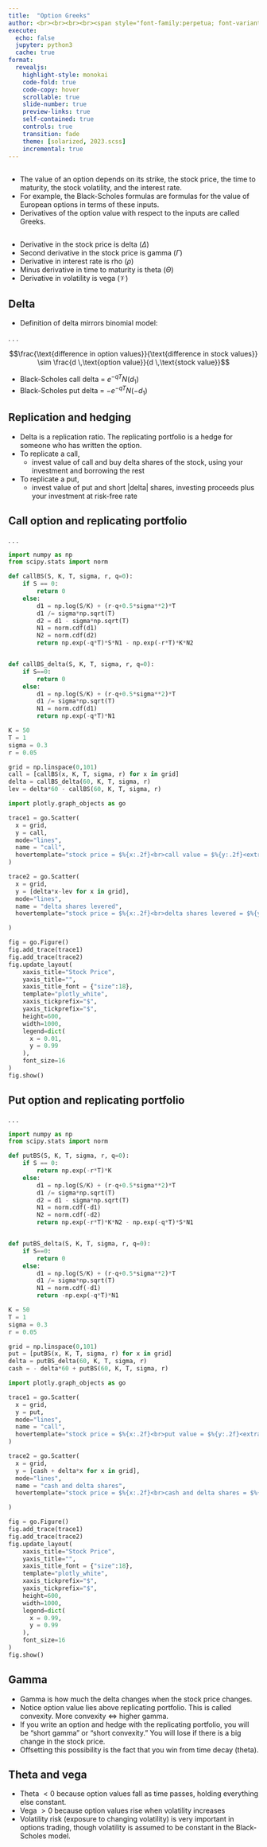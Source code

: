 ```yaml
---
title:  "Option Greeks"
author: <br><br><br><br><span style="font-family:perpetua; font-variant:small-caps; color:#606060;">Kerry Back</span><br><br><img src="RiceBusiness-transparent-logo-sm.png"  height=80>
execute:
  echo: false
  jupyter: python3
  cache: true
format: 
  revealjs:
    highlight-style: monokai
    code-fold: true
    code-copy: hover
    scrollable: true
    slide-number: true
    preview-links: true
    self-contained: true
    controls: true
    transition: fade
    theme: [solarized, 2023.scss]
    incremental: true
---
```


##

- The value of an option depends on its strike, the stock price, the time to maturity, the stock volatility, and the interest rate.
- For example, the Black-Scholes formulas are formulas for the value of European options in terms of these inputs.
- Derivatives of the option value with respect to the inputs are called Greeks.

## 

- Derivative in the stock price is delta ($\Delta$)
- Second derivative in the stock price is gamma ($\Gamma$)
- Derivative in interest rate is rho ($\rho$)
- Minus derivative in time to maturity is theta ($\Theta$)
- Derivative in volatility is vega ($\mathcal{V}$)

## Delta

- Definition of delta mirrors binomial model:

. . .

$$\frac{\text{difference in option values}}{\text{difference in stock values}} \sim \frac{d \,\text{option value}}{d \,\text{stock value}}$$

- Black-Scholes call delta = $e^{-qT}N(d_1)$
- Black-Scholes put delta = $-e^{-qT}N(-d_1)$



## Replication and hedging

- Delta is a replication ratio.  The replicating portfolio is a hedge for someone who has written the option.
- To replicate a call, 
  - invest value of call and buy delta shares of the stock, using your investment and borrowing the rest
- To replicate a put,
  - invest value of put and short $|\text{delta}|$ shares, investing proceeds plus your investment at risk-free rate


## Call option and replicating portfolio

. . .

```python
import numpy as np
from scipy.stats import norm

def callBS(S, K, T, sigma, r, q=0):
    if S == 0:
        return 0
    else:
        d1 = np.log(S/K) + (r-q+0.5*sigma**2)*T
        d1 /= sigma*np.sqrt(T)
        d2 = d1 - sigma*np.sqrt(T)
        N1 = norm.cdf(d1)
        N2 = norm.cdf(d2)
        return np.exp(-q*T)*S*N1 - np.exp(-r*T)*K*N2


def callBS_delta(S, K, T, sigma, r, q=0):
    if S==0:
        return 0
    else:
        d1 = np.log(S/K) + (r-q+0.5*sigma**2)*T
        d1 /= sigma*np.sqrt(T)
        N1 = norm.cdf(d1)
        return np.exp(-q*T)*N1 

K = 50
T = 1
sigma = 0.3
r = 0.05

grid = np.linspace(0,101)
call = [callBS(x, K, T, sigma, r) for x in grid]
delta = callBS_delta(60, K, T, sigma, r)
lev = delta*60 - callBS(60, K, T, sigma, r)

import plotly.graph_objects as go

trace1 = go.Scatter(
  x = grid,
  y = call,
  mode="lines",
  name = "call",
  hovertemplate="stock price = $%{x:.2f}<br>call value = $%{y:.2f}<extra></extra>"
)

trace2 = go.Scatter(
  x = grid,
  y = [delta*x-lev for x in grid],
  mode="lines",
  name = "delta shares levered",
  hovertemplate="stock price = $%{x:.2f}<br>delta shares levered = $%{y:.2f}<extra></extra>"

)

fig = go.Figure()
fig.add_trace(trace1)
fig.add_trace(trace2)
fig.update_layout(
    xaxis_title="Stock Price",
    yaxis_title="",
    xaxis_title_font = {"size":18},
    template="plotly_white",
    xaxis_tickprefix="$",
    yaxis_tickprefix="$",
    height=600,  
    width=1000,
    legend=dict(
      x = 0.01,
      y = 0.99
    ),
    font_size=16
)
fig.show()
```

## Put option and replicating portfolio

. . .

```python
import numpy as np
from scipy.stats import norm

def putBS(S, K, T, sigma, r, q=0):
    if S == 0:
        return np.exp(-r*T)*K
    else:
        d1 = np.log(S/K) + (r-q+0.5*sigma**2)*T
        d1 /= sigma*np.sqrt(T)
        d2 = d1 - sigma*np.sqrt(T)
        N1 = norm.cdf(-d1)
        N2 = norm.cdf(-d2)
        return np.exp(-r*T)*K*N2 - np.exp(-q*T)*S*N1


def putBS_delta(S, K, T, sigma, r, q=0):
    if S==0:
        return 0
    else:
        d1 = np.log(S/K) + (r-q+0.5*sigma**2)*T
        d1 /= sigma*np.sqrt(T)
        N1 = norm.cdf(-d1)
        return -np.exp(-q*T)*N1 

K = 50
T = 1
sigma = 0.3
r = 0.05

grid = np.linspace(0,101)
put = [putBS(x, K, T, sigma, r) for x in grid]
delta = putBS_delta(60, K, T, sigma, r)
cash = - delta*60 + putBS(60, K, T, sigma, r)

import plotly.graph_objects as go

trace1 = go.Scatter(
  x = grid,
  y = put,
  mode="lines",
  name = "call",
  hovertemplate="stock price = $%{x:.2f}<br>put value = $%{y:.2f}<extra></extra>"
)

trace2 = go.Scatter(
  x = grid,
  y = [cash + delta*x for x in grid],
  mode="lines",
  name = "cash and delta shares",
  hovertemplate="stock price = $%{x:.2f}<br>cash and delta shares = $%{y:.2f}<extra></extra>"

)

fig = go.Figure()
fig.add_trace(trace1)
fig.add_trace(trace2)
fig.update_layout(
    xaxis_title="Stock Price",
    yaxis_title="",
    xaxis_title_font = {"size":18},
    template="plotly_white",
    xaxis_tickprefix="$",
    yaxis_tickprefix="$",
    height=600,  
    width=1000,
    legend=dict(
      x = 0.99,
      y = 0.99
    ),
    font_size=16
)
fig.show()
```

## Gamma

- Gamma is how much the delta changes when the stock price changes.
- Notice option value lies above replicating portfolio.  This is called convexity. More convexity $\Leftrightarrow$ higher gamma.
- If you write an option and hedge with the replicating portfolio, you will be "short gamma" or "short convexity."  You will lose if there is a big change in the stock price.
- Offsetting this possibility is the fact that you win from time decay (theta).

## Theta and vega

- Theta $<0$ because option values fall as time passes, holding everything else constant.
- Vega $>0$ because option values rise when volatility increases
- Volatility risk (exposure to changing volatility) is very important in options trading, though volatility is assumed to be constant in the Black-Scholes model.


